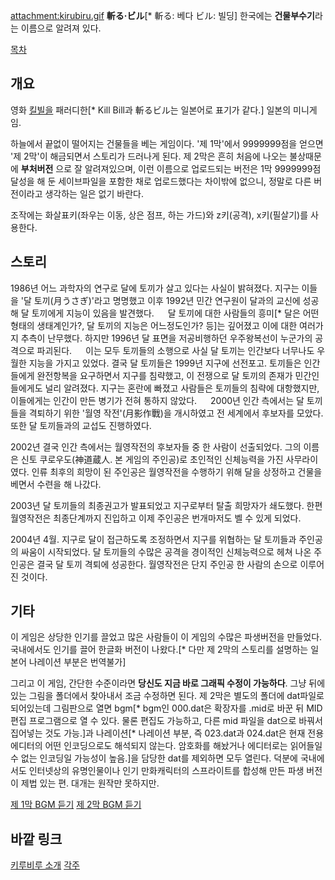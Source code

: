 attachment:kirubiru.gif
'''斬る·ビル'''[* 斬る: 베다 ビル: 빌딩]
한국에는 '''건물부수기'''라는 이름으로 알려져 있다.

[[목차]]
== 개요 ==
영화 [[킬빌]]을 패러디한[* Kill Bill과 斬るビル는 일본어로 표기가 같다.] 일본의 미니게임.

하늘에서 끝없이 떨어지는 건물들을 베는 게임이다. '제 1막'에서 9999999점을 얻으면 '제 2막'이 해금되면서 스토리가 드러나게 된다. 제 2막은 흔히 처음에 나오는 불상때문에 '''부처버전''' 으로 잘 알려져있으며, 이런 이름으로 업로드되는 버전은 1막 9999999점 달성을 해 둔 세이브파일을 포함한 채로 업로드했다는 차이밖에 없으니, 정말로 다른 버전이라고 생각하는 일은 없기 바란다.

조작에는 화살표키(좌우는 이동, 상은 점프, 하는 가드)와 z키(공격), x키(필살기)를 사용한다.
== 스토리 ==
1986년 어느 과학자의 연구로 달에 토끼가 살고 있다는 사실이 밝혀졌다. 지구는 이들을 '달 토끼(月うさぎ)'라고 명명했고 이후 1992년 민간 연구원이 달과의 교신에 성공해 달 토끼에게 지능이 있음을 발견했다.
　
달 토끼에 대한 사람들의 흥미[* 달은 어떤 형태의 생태계인가?, 달 토끼의 지능은 어느정도인가? 등]는 깊어졌고 이에 대한 여러가지 추측이 난무했다. 하지만 1996년 달 표면을 저공비행하던 우주왕복선이 누군가의 공격으로 파괴된다.
　
이는 모두 토끼들의 소행으로 사실 달 토끼는 인간보다 너무나도 우월한 지능을 가지고 있었다. 결국 달 토끼들은 1999년 지구에 선전포고. 토끼들은 인간들에게 완전항복을 요구하면서 지구를 침략했고, 이 전쟁으로 달 토끼의 존재가 민간인들에게도 널리 알려졌다. 지구는 혼란에 빠졌고 사람들은 토끼들의 침략에 대항했지만, 이들에게는 인간이 만든 병기가 전혀 통하지 않았다.
　
2000년 인간 측에서는 달 토끼들을 격퇴하기 위한 '월영 작전'(月影作戰)을 개시하였고 전 세계에서 후보자를 모았다. 또한 달 토끼들과의 교섭도 진행하였다.

2002년 결국 인간 측에서는 월영작전의 후보자들 중 한 사람이 선출되었다. 그의 이름은 신토 쿠로우도(神道蔵人. 본 게임의 주인공)로 초인적인 신체능력을 가진 사무라이였다. 인류 최후의 희망이 된 주인공은 월영작전을 수행하기 위해 달을 상정하고 건물을 베면서 수련을 해 나갔다.

2003년 달 토끼들의 최종권고가 발표되었고 지구로부터 탈출 희망자가 쇄도했다. 한편 월영작전은 최종단계까지 진입하고 이제 주인공은 번개마저도 벨 수 있게 되었다.

2004년 4월. 지구로 달이 접근하도록 조정하면서 지구를 위협하는 달 토끼들과 주인공의 싸움이 시작되었다. 달 토끼들의 수많은 공격을 경이적인 신체능력으로 헤쳐 나온 주인공은 결국 달 토끼 격퇴에 성공한다. 월영작전은 단지 주인공 한 사람의 손으로 이루어진 것이다.
== 기타 ==
이 게임은 상당한 인기를 끌었고 많은 사람들이 이 게임의 수많은 파생버전을 만들었다. 국내에서도 인기를 끌어 한글화 버전이 나왔다.[* 다만 제 2막의 스토리를 설명하는 일본어 나레이션 부분은 번역불가]

그리고 이 게임, 간단한 수준이라면 '''당신도 지금 바로 그래픽 수정이 가능하다'''. 그냥 뒤에 있는 그림을 폴더에서 찾아내서 조금 수정하면 된다. 제 2막은 별도의 폴더에 dat파일로 되어있는데 그림판으로 열면 bgm[* bgm인 000.dat은 확장자를 .mid로 바꾼 뒤 MID 편집 프로그램으로 열 수 있다. 물론 편집도 가능하고, 다른 mid 파일을 dat으로 바꿔서 집어넣는 것도 가능.]과 나레이션[* 나레이션 부분, 즉 023.dat과 024.dat은 현재 전용 에디터의 어떤 인코딩으로도 해석되지 않는다. 암호화를 해놨거나 에디터로는 읽어들일 수 없는 인코딩일 가능성이 높음.]을 담당한 dat를 제외하면 모두 열린다. 덕분에 국내에서도 인터넷상의 유명인물이나 인기 만화캐릭터의 스프라이트를 합성해 만든 파생 버전이 제법 있는 편. 대개는 원작만 못하지만.

[http://bgmstore.net/view/9RL3Z 제 1막 BGM 듣기]
[http://pds18.egloos.com/pds/201103/06/34/gunbbu_bucher.swf 제 2막 BGM 듣기]
== 바깥 링크 ==
[http://liku.s33.xrea.com/game/kirubiru.htm 키루비루 소개]
[[각주]]

